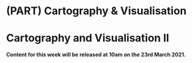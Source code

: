 # (PART) Cartography & Visualisation {-}

# Cartography and Visualisation II

**Content for this week will be released at 10am on the 23rd March 2021.**

<!-- ## Creating maps for print with R-Studio and Q-GIS -->